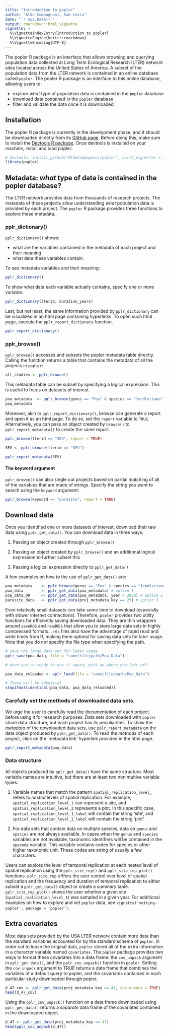 ```yaml
---
title: "Introduction to popler"
author: "Aldo Compagnoni, Sam Levin"
date: "`r Sys.Date()`"
output: rmarkdown::html_vignette
vignette: >
  %\VignetteIndexEntry{Introduction to popler}
  %\VignetteEngine{knitr::rmarkdown}
  %\VignetteEncoding{UTF-8}
---
```


The popler R package is an interface that allows browsing and querying population data collected at Long Term Ecological Research (LTER) network sites located across the United States of America. A subset of the population data from the LTER network is contained in an online database called `popler`. The popler R package is an interface to this online database, allowing users to:

- explore *what* type of population data is contained in the `popler` database
- download data contained in the `popler` database
- filter and validate the data once it is downloaded


## Installation

The popler R package is currently in the development phase, and it should be downloaded directly from its [GitHub page](https://github.com/AldoCompagnoni/popler). Before doing this, make sure to install the [Devtools R package](https://cran.r-project.org/web/packages/devtools/README.html). Once devtools is installed on your machine, install and load popler:

```r
# devtools::install_github("AldoCompagnoni/popler", build_vignettes = TRUE)
library(popler)
```

## Metadata: *what* type of data is contained in the popler database?

The LTER network provides data from thousands of research projects. The metadata of these projects allow understanding *what* population data is provided by each project. The `popler` R package provides three functions to explore these metadata.

### pplr_dictionary()

`pplr_dictionary()` shows:

- what are the variables contained in the metadata of each project and their meaning 
- what data these variables contain.

To see metadata variables and their meaning:  

```r
pplr_dictionary()
```

To show what data each variable actually contains, specify one or more variable:

```r
pplr_dictionary(lterid, duration_years)
```

Last, but not least, the same information provided by `pplr_dictionary` can be visualized in an html page containing hyperlinks. To open such html page, execute the `pplr_report_dictionary` function. 

```r
pplr_report_dictionary()
```

### pplr_browse()

`pplr_browse()` accesses and subsets the popler metadata table directly. Calling the function returns a table that contains the metadata of all the projects in `popler`:

```r
all_studies <- pplr_browse()
```

This metadata table can be subset by specifying a logical expression. This is useful to focus on datasets of interest.

```r
poa_metadata  <- pplr_browse(genus == "Poa" & species == "fendleriana")
poa_metadata
```

Moreover, akin to `pplr_report_dictionary()`, browse can generate a report and open it as an html page. To do so, set the `report` variable to `TRUE`. Alternatively, you can pass an object created by `browse()` to `pplr_report_metadata()` to create the same report.  

```r

pplr_browse(lterid == "SEV", report = TRUE)

SEV <- pplr_browse(lterid == "SEV")

pplr_report_metadata(SEV)

```

#### The keyword argument

`pplr_browse()` can also single out projects based on partial matching of all of the variables that are made of strings. Specify the string you want to search using the `keyword` argument: 

```r
pplr_browse(keyword == "parasite", report = TRUE)
```

## Download data

Once you identified one or more datasets of interest, download their raw data using `pplr_get_data()`. You can download data in three ways:

1. Passing an object created through `pplr_browse()`

2. Passing an object created by `pplr_browse()` and an additional logical expression to further subset this

3. Passing a logical expression directly to `pplr_get_data()`

A few examples on how to the use of `pplr_get_data()` are:

``` r
poa_metadata    <- pplr_browse(genus == "Poa" & species == "fendleriana") 
poa_data        <- pplr_get_data(poa_metadata) # option 1
poa_data_09     <- pplr_get_data(poa_metadata, year > 2008) # option 2
parasite_data   <- pplr_get_data(proj_metadata_key == 25) # option 3

```

Even relatively small datasets can take some time to download (especially with slower internet connections). Therefore, `popler` provides two utility functions for efficiently saving downloaded data. They are thin wrappers around `saveRDS` and `readRDS` that allow you to store large data sets in highly compressed formats. `.rds` files also have the advantage of rapid read and write times from R, making them optimal for saving data sets for later usage. Note that you do *not* specify the file type when specifying the path.

```r

# save the large data set for later usage
pplr_save(poa_data, file = "some/file/path/Poa_Data")

# when you're ready to use it again, pick up where you left off.

poa_data_reloaded <- pplr_load(file = "some/file/path/Poa_Data")

# These will be identical
stopifnot(identical(poa_data, poa_data_reloaded))

```

### Carefully vet the methods of downloaded data sets.

We urge the user to carefully read the documentation of each project before using it for research purposes. Data sets downloaded with `popler` share data structure, but each project has its peculiarities. To show the *metadata* of the downloaded data sets, use `pplr_report_metadata` on the data object produced by `pplr_get_data()`. To read the *methods* of each project, click on  the 'metadata link' hyperlink provided in the html page.

```r
pplr_report_metadata(poa_data)

```

### Data structure

All objects produced by `pplr_get_data()` have the same structure. Most variable names are intuitive, but there are at least two nonintuitive variable types.

1. Variable names that match the pattern `spatial_replication_level_` refers to *nested* levels of spatial replication. For example, `spatial_replication_level_1` can represent a site, and `spatial_replication_level_2` represents a plot. In this specific case, `spatial_replication_level_1_label` will contain the string 'site', and `spatial_replication_level_2_label` will contain the string 'plot'.

2. For data sets that contain data on multiple species, data on `genus` and `species` are not always available. In cases when the `genus` and `species` variables are not available, taxonomic identifiers will be contained in the `sppcode` variable. This variable contains codes for species or other higher taxonomic unit. These codes are string of usually a few characters.

Users can explore the level of temporal replication at each nested level of spatial replication using 
the `pplr_site_rep()` and `pplr_site_rep_plot()` functions. `pplr_site_rep` offfers the user control over level of spatial replication and the frequency and duration of temporal replication to either subset a `pplr_get_data()` object or create a summary table. `pplr_site_rep_plot()` shows the user whether a given site (`spatial_replication_level_1`) was sampled in a given year. For additional examples on how to explore and vet `popler` data, see `vignette('vetting-popler', package = 'popler')`.

## Extra covariates

Most data sets provided by the USA LTER network contain more data than the standard variables accounted for by the standard schema of `popler`. In order not to loose the original data, `popler` stored all of the extra information in a character variable named `covariates`. The `popler` package provides two ways to format these covariates into a data frame: the `cov_unpack` argument in `pplr_get data()`, and the `pplr_cov_unpack()` function in `popler`.
Setting the `cov_unpack` argument to TRUE returns a data frame that combines the variables of a default query to popler, and the covariates contained in each particular study downloaded through popler.

``` r
d_47_cov <- pplr_get_data(proj_metadata_key == 47, cov_unpack = TRUE)
head(d_47_cov)
```

Using the `pplr_cov_unpack()` function on a data frame downloaded using `pplr_get_data()` returns a _separate_ data frame of the covariates contained in the downloaded object.

```r
d_47 <- pplr_get_data(proj_metadata_key == 47)
head(pplr_cov_unpack(d_47))
```
